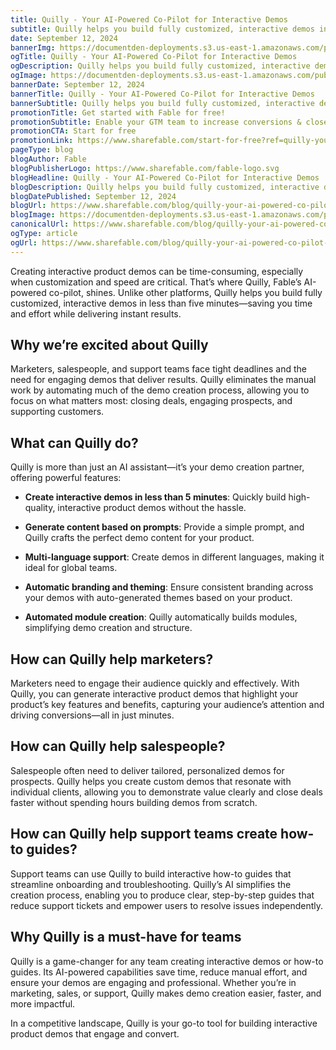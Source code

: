 ```yaml
---
title: Quilly - Your AI-Powered Co-Pilot for Interactive Demos
subtitle: Quilly helps you build fully customized, interactive demos in less than five minutes—saving you time and effort while delivering professional results.
date: September 12, 2024
bannerImg: https://documentden-deployments.s3.us-east-1.amazonaws.com/public/f7a17b75-77e6-4be6-84a7-c34a0f4a07e0
ogTitle: Quilly - Your AI-Powered Co-Pilot for Interactive Demos
ogDescription: Quilly helps you build fully customized, interactive demos in less than five minutes—saving you time and effort while delivering professional results.
ogImage: https://documentden-deployments.s3.us-east-1.amazonaws.com/public/f7a17b75-77e6-4be6-84a7-c34a0f4a07e0
bannerDate: September 12, 2024
bannerTitle: Quilly - Your AI-Powered Co-Pilot for Interactive Demos
bannerSubtitle: Quilly helps you build fully customized, interactive demos in less than five minutes—saving you time and effort while delivering professional results.
promotionTitle: Get started with Fable for free!
promotionSubtitle: Enable your GTM team to increase conversions & close more deals today.
promotionCTA: Start for free
promotionLink: https://www.sharefable.com/start-for-free?ref=quilly-your-ai-powered-co-pilot-for-interactive-demos
pageType: blog
blogAuthor: Fable
blogPublisherLogo: https://www.sharefable.com/fable-logo.svg
blogHeadline: Quilly - Your AI-Powered Co-Pilot for Interactive Demos
blogDescription: Quilly helps you build fully customized, interactive demos in less than five minutes—saving you time and effort while delivering professional results.
blogDatePublished: September 12, 2024
blogUrl: https://www.sharefable.com/blog/quilly-your-ai-powered-co-pilot-for-interactive-demos
blogImage: https://documentden-deployments.s3.us-east-1.amazonaws.com/public/f7a17b75-77e6-4be6-84a7-c34a0f4a07e0
canonicalUrl: https://www.sharefable.com/blog/quilly-your-ai-powered-co-pilot-for-interactive-demos
ogType: article
ogUrl: https://www.sharefable.com/blog/quilly-your-ai-powered-co-pilot-for-interactive-demos
---
```


Creating interactive product demos can be time-consuming, especially when customization and speed are critical. That’s where Quilly, Fable’s AI-powered co-pilot, shines. Unlike other platforms, Quilly helps you build fully customized, interactive demos in less than five minutes—saving you time and effort while delivering instant results.

## Why we’re excited about Quilly

Marketers, salespeople, and support teams face tight deadlines and the need for engaging demos that deliver results. Quilly eliminates the manual work by automating much of the demo creation process, allowing you to focus on what matters most: closing deals, engaging prospects, and supporting customers.

## What can Quilly do?

Quilly is more than just an AI assistant—it’s your demo creation partner, offering powerful features:

- **Create interactive demos in less than 5 minutes**: Quickly build high-quality, interactive product demos without the hassle.

- **Generate content based on prompts**: Provide a simple prompt, and Quilly crafts the perfect demo content for your product.

- **Multi-language support**: Create demos in different languages, making it ideal for global teams.

- **Automatic branding and theming**: Ensure consistent branding across your demos with auto-generated themes based on your product.

- **Automated module creation**: Quilly automatically builds modules, simplifying demo creation and structure.

## How can Quilly help marketers?

Marketers need to engage their audience quickly and effectively. With Quilly, you can generate interactive product demos that highlight your product’s key features and benefits, capturing your audience’s attention and driving conversions—all in just minutes.

## How can Quilly help salespeople?

Salespeople often need to deliver tailored, personalized demos for prospects. Quilly helps you create custom demos that resonate with individual clients, allowing you to demonstrate value clearly and close deals faster without spending hours building demos from scratch.

## How can Quilly help support teams create how-to guides?

Support teams can use Quilly to build interactive how-to guides that streamline onboarding and troubleshooting. Quilly’s AI simplifies the creation process, enabling you to produce clear, step-by-step guides that reduce support tickets and empower users to resolve issues independently.

## Why Quilly is a must-have for teams

Quilly is a game-changer for any team creating interactive demos or how-to guides. Its AI-powered capabilities save time, reduce manual effort, and ensure your demos are engaging and professional. Whether you’re in marketing, sales, or support, Quilly makes demo creation easier, faster, and more impactful.

In a competitive landscape, Quilly is your go-to tool for building interactive product demos that engage and convert.
